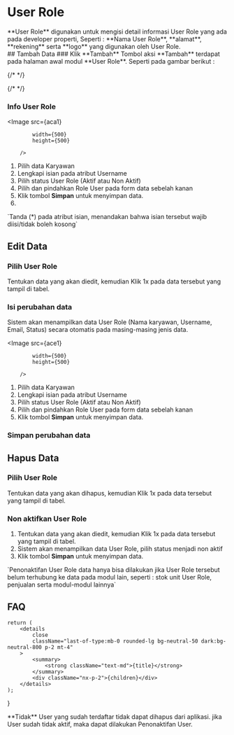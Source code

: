 



# User Role

<div style={{ padding: "1rem" }}>
    **User Role** digunakan untuk mengisi detail informasi User Role yang ada pada developer properti, Seperti : **Nama User Role**, **alamat**, **rekening** serta **logo** yang digunakan oleh User Role.
</div>
## Tambah Data

<Steps>
### Klik **Tambah**
Tombol aksi **Tambah** terdapat pada halaman awal modul **User Role**. Seperti pada gambar berikut :

{/* <Bleed> */}

{/* </Bleed> */}

### Info User Role

<Image
            src={aca1}
            
            width={500}
            height={500}
                
        />

1. Pilih data Karyawan
2. Lengkapi isian pada atribut Username
3. Pilih status User Role (Aktif atau Non Aktif)
4. Pilih dan pindahkan Role User pada form data sebelah kanan
5. Klik tombol **Simpan** untuk menyimpan data.
6. 



<Callout type="info" emoji="ℹ️">
    `Tanda (*) pada atribut isian, menandakan bahwa isian tersebut wajib diisi/tidak boleh kosong`
</Callout>

</Steps>

## Edit Data

<Steps>

### Pilih User Role

Tentukan data yang akan diedit, kemudian Klik 1x pada data tersebut yang
tampil di tabel.


### Isi perubahan data

Sistem akan menampilkan data User Role (Nama karyawan, Username, Email, Status) secara otomatis pada masing-masing
jenis data.

<Image
            src={ace1}
            
            width={500}
            height={500}
                
        />

1. Pilih data Karyawan
2. Lengkapi isian pada atribut Username
3. Pilih status User Role (Aktif atau Non Aktif)
4. Pilih dan pindahkan Role User pada form data sebelah kanan
5. Klik tombol **Simpan** untuk menyimpan data.



### Simpan perubahan data



</Steps>

## Hapus Data

<Steps>

### Pilih User Role

Tentukan data yang akan dihapus, kemudian Klik 1x pada data tersebut yang
tampil di tabel.


### Non aktifkan User Role

1. Tentukan data yang akan diedit, kemudian Klik 1x pada data tersebut yang tampil di tabel.
2. Sistem akan menampilkan data User Role, pilih status menjadi non aktif
3. Klik tombol **Simpan** untuk menyimpan data.



<Callout type="error" emoji="️🚫">
  `Penonaktifan User Role data hanya bisa dilakukan jika User Role tersebut belum terhubung ke data pada modul lain, seperti : stok unit User Role, penjualan serta modul-modul lainnya`
</Callout>

</Steps>

## FAQ

    return (
        <details
            close
            className="last-of-type:mb-0 rounded-lg bg-neutral-50 dark:bg-neutral-800 p-2 mt-4"
        >
            <summary>
                <strong className="text-md">{title}</strong>
            </summary>
            <div className="nx-p-2">{children}</div>
        </details>
    );
}

<FAQBox title="Apakah data User dapat dihapus ?">
  **Tidak** User yang sudah terdaftar tidak dapat dihapus dari aplikasi.
  jika User sudah tidak aktif, maka dapat dilakukan Penonaktifan User.
</FAQBox>
